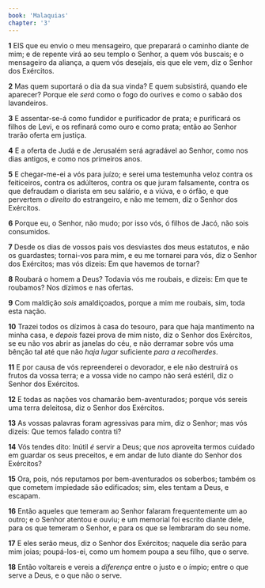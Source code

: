 ```yaml
---
book: 'Malaquias'
chapter: '3'
---
```


**1** EIS que eu envio o meu mensageiro, que preparará o caminho diante de mim; e de repente virá ao seu templo o Senhor, a quem vós buscais; e o mensageiro da aliança, a quem vós desejais, eis que ele vem, diz o Senhor dos Exércitos.

**2** Mas quem suportará o dia da sua vinda? E quem subsistirá, quando ele aparecer? Porque ele _será_ como o fogo do ourives e como o sabão dos lavandeiros.

**3** E assentar-se-á como fundidor e purificador de prata; e purificará os filhos de Levi, e os refinará como ouro e como prata; então ao Senhor trarão oferta em justiça.

**4** E a oferta de Judá e de Jerusalém será agradável ao Senhor, como nos dias antigos, e como nos primeiros anos.

**5** E chegar-me-ei a vós para juízo; e serei uma testemunha veloz contra os feiticeiros, contra os adúlteros, contra os que juram falsamente, contra os que defraudam o diarista em seu salário, e a viúva, e o órfão, e que pervertem _o direito_ do estrangeiro, e não me temem, diz o Senhor dos Exércitos.

**6** Porque eu, o Senhor, não mudo; por isso vós, ó filhos de Jacó, não sois consumidos.

**7** Desde os dias de vossos pais vos desviastes dos meus estatutos, e não os guardastes; tornai-vos para mim, e eu me tornarei para vós, diz o Senhor dos Exércitos; mas vós dizeis: Em que havemos de tornar?

**8** Roubará o homem a Deus? Todavia vós me roubais, e dizeis: Em que te roubamos? Nos dízimos e nas ofertas.

**9** Com maldição _sois_ amaldiçoados, porque a mim me roubais, sim, toda esta nação.

**10** Trazei todos os dízimos à casa do tesouro, para que haja mantimento na minha casa, e _depois_ fazei prova de mim nisto, diz o Senhor dos Exércitos, se eu não vos abrir as janelas do céu, e não derramar sobre vós uma bênção tal até que não _haja lugar_ suficiente _para a recolherdes_.

**11** E por causa de vós repreenderei o devorador, e ele não destruirá os frutos da vossa terra; e a vossa vide no campo não será estéril, diz o Senhor dos Exércitos.

**12** E todas as nações vos chamarão bem-aventurados; porque vós sereis uma terra deleitosa, diz o Senhor dos Exércitos.

**13** As vossas palavras foram agressivas para mim, diz o Senhor; mas vós dizeis: Que temos falado contra ti?

**14** Vós tendes dito: Inútil _é_ servir a Deus; que _nos_ aproveita termos cuidado em guardar os seus preceitos, e em andar de luto diante do Senhor dos Exércitos?

**15** Ora, pois, nós reputamos por bem-aventurados os soberbos; também os que cometem impiedade são edificados; sim, eles tentam a Deus, e escapam.

**16** Então aqueles que temeram ao Senhor falaram frequentemente um ao outro; e o Senhor atentou e ouviu; e um memorial foi escrito diante dele, para os que temeram o Senhor, e para os que se lembraram do seu nome.

**17** E eles serão meus, diz o Senhor dos Exércitos; naquele dia serão para mim joias; poupá-los-ei, como um homem poupa a seu filho, que o serve.

**18** Então voltareis e vereis a _diferença_ entre o justo e o ímpio; entre o que serve a Deus, e o que não o serve.
